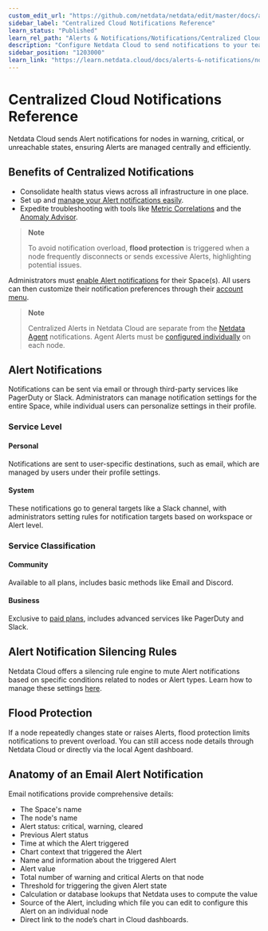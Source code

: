 ```yaml
---
custom_edit_url: "https://github.com/netdata/netdata/edit/master/docs/alerts-and-notifications/notifications/centralized-cloud-notifications/centralized-cloud-notifications-reference.md"
sidebar_label: "Centralized Cloud Notifications Reference"
learn_status: "Published"
learn_rel_path: "Alerts & Notifications/Notifications/Centralized Cloud Notifications"
description: "Configure Netdata Cloud to send notifications to your team whenever any node on your infrastructure triggers an alert threshold."
sidebar_position: "1203000"
learn_link: "https://learn.netdata.cloud/docs/alerts-&-notifications/notifications/centralized-cloud-notifications/centralized-cloud-notifications-reference"
---
```


# Centralized Cloud Notifications Reference

Netdata Cloud sends Alert notifications for nodes in warning, critical, or unreachable states, ensuring Alerts are managed centrally and efficiently.

## Benefits of Centralized Notifications

- Consolidate health status views across all infrastructure in one place.
- Set up and [manage your Alert notifications easily](/docs/alerts-&-notifications/notifications/centralized-cloud-notifications/manage-notification-methods).
- Expedite troubleshooting with tools like [Metric Correlations](/docs/machine-learning-and-anomaly-detection/metric-correlations) and the [Anomaly Advisor](/docs/dashboards-and-charts/anomaly-advisor-tab).

> **Note**
>
> To avoid notification overload, **flood protection** is triggered when a node frequently disconnects or sends excessive Alerts, highlighting potential issues.

Administrators must [enable Alert notifications](/docs/alerts-&-notifications/notifications/centralized-cloud-notifications/manage-notification-methods#manage-space-notification-settings) for their Space(s). All users can then customize their notification preferences through their [account menu](/docs/alerts-&-notifications/notifications/centralized-cloud-notifications/manage-notification-methods#manage-user-notification-settings).

> **Note**
>
> Centralized Alerts in Netdata Cloud are separate from the [Netdata Agent](/docs/alerts-&-notifications/notifications) notifications. Agent Alerts must be [configured individually](/docs/alerts-&-notifications/alert-configuration-reference) on each node.

## Alert Notifications

Notifications can be sent via email or through third-party services like PagerDuty or Slack. Administrators can manage notification settings for the entire Space, while individual users can personalize settings in their profile.

### Service Level

#### Personal

Notifications are sent to user-specific destinations, such as email, which are managed by users under their profile settings.

#### System

These notifications go to general targets like a Slack channel, with administrators setting rules for notification targets based on workspace or Alert level.

### Service Classification

#### Community

Available to all plans, includes basic methods like Email and Discord.

#### Business

Exclusive to [paid plans](/docs/netdata-cloud/netdata-plans-&-billing), includes advanced services like PagerDuty and Slack.

## Alert Notification Silencing Rules

Netdata Cloud offers a silencing rule engine to mute Alert notifications based on specific conditions related to nodes or Alert types. Learn how to manage these settings [here](/docs/alerts-&-notifications/notifications/centralized-cloud-notifications/manage-alert-notification-silencing-rules).

## Flood Protection

If a node repeatedly changes state or raises Alerts, flood protection limits notifications to prevent overload. You can still access node details through Netdata Cloud or directly via the local Agent dashboard.

## Anatomy of an Email Alert Notification

Email notifications provide comprehensive details:

- The Space's name
- The node's name
- Alert status: critical, warning, cleared
- Previous Alert status
- Time at which the Alert triggered
- Chart context that triggered the Alert
- Name and information about the triggered Alert
- Alert value
- Total number of warning and critical Alerts on that node
- Threshold for triggering the given Alert state
- Calculation or database lookups that Netdata uses to compute the value
- Source of the Alert, including which file you can edit to configure this Alert on an individual node
- Direct link to the node’s chart in Cloud dashboards.
